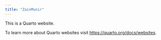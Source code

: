 ```yaml
---
title: "ZainMunir"
---
```


This is a Quarto website.

To learn more about Quarto websites visit <https://quarto.org/docs/websites>.
